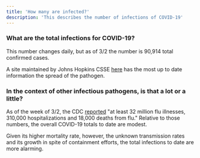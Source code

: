 ```yaml
---
title: 'How many are infected?'
description: 'This describes the number of infections of COVID-19'
---
```


### What are the total infections for COVID-19?
This number changes daily, but as of 3/2 the number is 90,914 total confirmed cases. 

A site maintained by Johns Hopkins CSSE [here](https://gisanddata.maps.arcgis.com/apps/opsdashboard/index.html#/bda7594740fd40299423467b48e9ecf6) has the most up to date information the spread of the pathogen. 

### In the context of other infectious pathogens, is that a lot or a little?
As of the week of 3/2, the CDC [reported](https://www.cdc.gov/flu/weekly/index.htm) "at least 32 million flu illnesses, 310,000 hospitalizations and 18,000 deaths from flu." Relative to those numbers, the overall COVID-19 totals to date are modest. 

Given its higher mortality rate, however, the unknown transmission rates and its growth in spite of containment efforts, the total infections to date are more alarming.